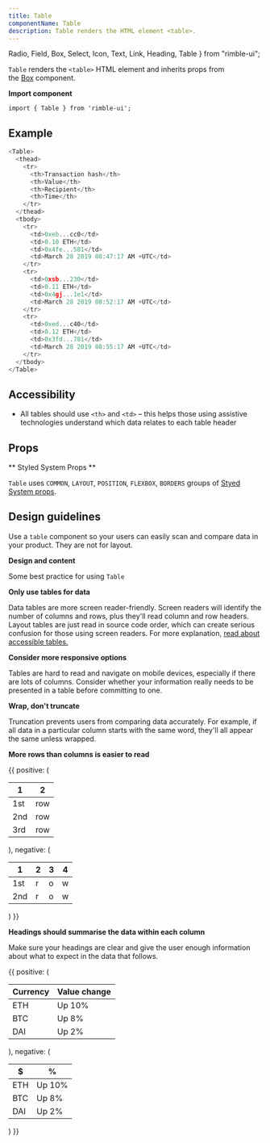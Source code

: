 ```yaml
---
title: Table
componentName: Table
description: Table renders the HTML element <table>.
---
```


  Radio,
  Field,
  Box,
  Select,
  Icon,
  Text,
  Link,
  Heading,
  Table
} from "rimble-ui";

`Table` renders the `<table>` HTML element and inherits props from the [Box](/components/rimble-ui/Box) component.

**Import component**

```
import { Table } from 'rimble-ui';
```

## Example

```js is=react-live
<Table>
  <thead>
    <tr>
      <th>Transaction hash</th>
      <th>Value</th>
      <th>Recipient</th>
      <th>Time</th>
    </tr>
  </thead>
  <tbody>
    <tr>
      <td>0xeb...cc0</td>
      <td>0.10 ETH</td>
      <td>0x4fe...581</td>
      <td>March 28 2019 08:47:17 AM +UTC</td>
    </tr>
    <tr>
      <td>0xsb...230</td>
      <td>0.11 ETH</td>
      <td>0x4gj...1e1</td>
      <td>March 28 2019 08:52:17 AM +UTC</td>
    </tr>
    <tr>
      <td>0xed...c40</td>
      <td>0.12 ETH</td>
      <td>0x3fd...781</td>
      <td>March 28 2019 08:55:17 AM +UTC</td>
    </tr>
  </tbody>
</Table>
```

## Accessibility

- All tables should use `<th>` and `<td>` – this helps those using assistive technologies understand which data relates to each table header

## Props

<PropsTable propMetaData={props.propMetaData} />

** Styled System Props **

`Table` uses `COMMON`, `LAYOUT`, `POSITION`, `FLEXBOX`, `BORDERS` groups of [Styed System props](/components/rimble-ui/system-props).

## Design guidelines

Use a `table` component so your users can easily scan and compare data in your product. They are not for layout.

**Design and content**

Some best practice for using `Table`

**Only use tables for data**

Data tables are more screen reader-friendly. Screen readers will identify the number of columns and rows, plus they'll read column and row headers. Layout tables are just read in source code order, which can create serious confusion for those using screen readers. For more explanation, [read about accessible tables.](https://webaim.org/techniques/tables/)

**Consider more responsive options**

Tables are hard to read and navigate on mobile devices, especially if there are lots of columns. Consider whether your information really needs to be presented in a table before committing to one.

**Wrap, don't truncate**

Truncation prevents users from comparing data accurately. For example, if all data in a particular column starts with the same word, they'll all appear the same unless wrapped.

**More rows than columns is easier to read**

<DoDont>
  {{
    positive: (
      <Table>
        <thead>
          <tr>
            <th>1</th>
            <th>2</th>
          </tr>
        </thead>
        <tbody>
          <tr>
            <td>1st</td>
            <td>row</td>
          </tr>
          <tr>
            <td>2nd</td>
            <td>row</td>
          </tr>
          <tr>
            <td>3rd</td>
            <td>row</td>
          </tr>
        </tbody>
      </Table>
    ),
    negative: (
      <Table>
        <thead>
          <tr>
            <th>1</th>
            <th>2</th>
            <th>3</th>
            <th>4</th>
          </tr>
        </thead>
        <tbody>
          <tr>
            <td>1st</td>
            <td>r</td>
            <td>o</td>
            <td>w</td>
          </tr>
          <tr>
            <td>2nd</td>
            <td>r</td>
            <td>o</td>
            <td>w</td>
          </tr>
        </tbody>
      </Table>
    )
  }}
</DoDont>

**Headings should summarise the data within each column**

Make sure your headings are clear and give the user enough information about what to expect in the data that follows.

<DoDont>
  {{
    positive: (
      <Table>
        <thead>
          <tr>
            <th>Currency</th>
            <th>Value change</th>
          </tr>
        </thead>
        <tbody>
          <tr>
            <td>ETH</td>
            <td>Up 10%</td>
          </tr>
          <tr>
            <td>BTC</td>
            <td>Up 8%</td>
          </tr>
          <tr>
            <td>DAI</td>
            <td>Up 2%</td>
          </tr>
        </tbody>
      </Table>
    ),
    negative: (
      <Table>
        <thead>
          <tr>
            <th>$</th>
            <th>%</th>
          </tr>
        </thead>
        <tbody>
          <tr>
            <td>ETH</td>
            <td>Up 10%</td>
          </tr>
          <tr>
            <td>BTC</td>
            <td>Up 8%</td>
          </tr>
          <tr>
            <td>DAI</td>
            <td>Up 2%</td>
          </tr>
        </tbody>
      </Table>
    )
  }}
</DoDont>
